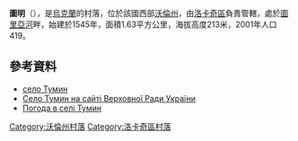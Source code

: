 {{coord|50|50|40|N|24|36|39|E|scale:30000|display=title}}

'''圖明'''（{{lang-uk|Тумин}}），是[[烏克蘭|烏克蘭]]的村落，位於該國西部[[沃倫州|沃倫州]]，由[[洛卡奇區|洛卡奇區]]負責管轄，處於[[圖里亞河_(普里皮亞季河支流)|圖里亞河]]畔，始建於1545年，面積1.63平方公里，海拔高度213米，2001年人口419。

==參考資料==
* [http://w1.c1.rada.gov.ua/pls/z7503/A005?rdat1=20.11.2014&rf7571=3974 село Тумин] {{Wayback|url=http://w1.c1.rada.gov.ua/pls/z7503/A005?rdat1=20.11.2014&rf7571=3974 |date=20161221035748 }}
* [http://w1.c1.rada.gov.ua/pls/z7503/A005?rdat1=20.11.2014&rf7571=3974 Село Тумин на сайті Верховної Ради України] {{Wayback|url=http://w1.c1.rada.gov.ua/pls/z7503/A005?rdat1=20.11.2014&rf7571=3974 |date=20161221035748 }}
* [http://weather.in.ua/ua/volynskaja/26622 Погода в селі Тумин] {{Wayback|url=http://weather.in.ua/ua/volynskaja/26622 |date=20170725221950 }}

[[Category:沃倫州村落|Category:沃倫州村落]]
[[Category:洛卡奇區村落|Category:洛卡奇區村落]]


{{Volyn-geo-stub}}